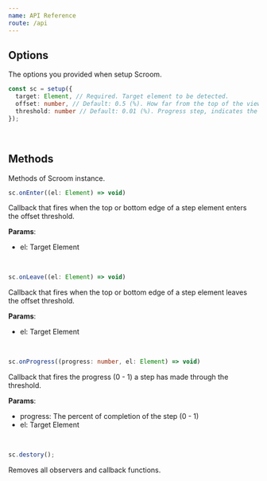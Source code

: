 ```yaml
---
name: API Reference
route: /api
---
```


## Options

The options you provided when setup Scroom.

```ts
const sc = setup({
  target: Element, // Required. Target element to be detected.
  offset: number, // Default: 0.5 (%). How far from the top of the viewport to detect. (default is middle of sceen)
  threshold: number // Default: 0.01 (%). Progress step, indicates the frequency of detecting.
});
```

<br />

## Methods

Methods of Scroom instance.

```ts
sc.onEnter((el: Element) => void)
```

Callback that fires when the top or bottom edge of a step element enters the offset threshold.

**Params**:

- el: Target Element

<br />

```ts
sc.onLeave((el: Element) => void)
```

Callback that fires when the top or bottom edge of a step element leaves the offset threshold.

**Params**:

- el: Target Element

<br />

```ts
sc.onProgress((progress: number, el: Element) => void)
```

Callback that fires the progress (0 - 1) a step has made through the threshold.

**Params**:

- progress: The percent of completion of the step (0 - 1)
- el: Target Element

<br />

```ts
sc.destory();
```

Removes all observers and callback functions.
